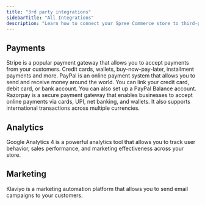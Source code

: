 ```yaml
---
title: "3rd party integrations"
sidebarTitle: "All Integrations"
description: "Learn how to connect your Spree Commerce store to third-party services and platforms."
---
```


## Payments

<CardGroup>
  <Card title="Stripe" href="/integrations/payments/stripe" img="/images/integrations/logos/stripe.png">
    Stripe is a popular payment gateway that allows you to accept payments from your customers. Credit cards, wallets, buy-now-pay-later, installment payments and more.
  </Card>
  <Card title="PayPal" href="/integrations/payments/paypal" img="/images/integrations/logos/paypal.png">
    PayPal is an online payment system that allows you to send and receive money around the world. You can link your credit card, debit card, or bank account. You can also set up a PayPal Balance account.
  </Card>
  <Card title="RazorPay" href="/integrations/payments/razorpay" img="https://github.com/user-attachments/assets/3bcca1bd-5d70-4f0e-9c6d-4f99104d0e93">
    Razorpay is a secure payment gateway that enables businesses to accept online payments via cards, UPI, net banking, and wallets. It also supports international transactions across multiple currencies.
  </Card>
</CardGroup>

## Analytics

<CardGroup>
  <Card title="Google Analytics 4" href="/integrations/analytics/google-analytics" img="/images/integrations/logos/google-analytics.png">
    Google Analytics 4 is a powerful analytics tool that allows you to track user behavior, sales performance, and marketing effectiveness across your store.
  </Card>
</CardGroup>

## Marketing

<CardGroup>
  <Card title="Klaviyo" href="/integrations/marketing/klaviyo" img="/images/integrations/logos/klaviyo.png">
    Klaviyo is a marketing automation platform that allows you to send email campaigns to your customers.
  </Card>
</CardGroup>
